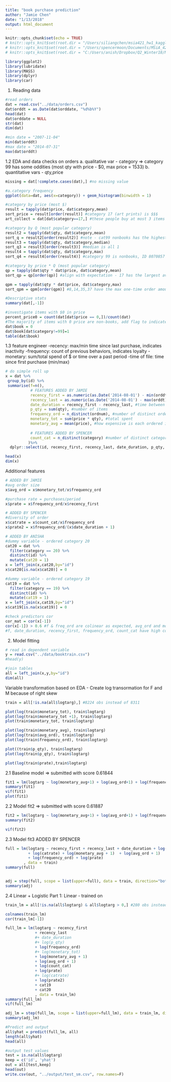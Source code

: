 ```yaml
---
title: "book purchase prediction"
author: "Jamie Chen"
date: "1/13/2018"
output: html_document
---
```


```r
knitr::opts_chunk$set(echo = TRUE)
# knitr::opts_knit$set(root.dir = "/Users/siliangchen/msia421_hw1_kaggle")
# knitr::opts_knit$set(root.dir = "/Users/spencermoon/Documents/MSiA_421/msia421_hw1_kagglee")
# knitr::opts_knit$set(root.dir = "C:/Users/anish/Dropbox/Q2_Winter18/MSIA_421_DataMining/msia421_hw1_kaggle")
```

```r
library(ggplot2)
library(lubridate)
library(MASS)
library(dplyr)
library(car)
```

1. Reading data
```r
#read orders
dat = read.csv("../data/orders.csv")
dat$orddt = as.Date(dat$orddate, "%d%b%Y")
head(dat)
dat$orddate = NULL
str(dat)
dim(dat)
```

```r
#min date = "2007-11-04"
min(dat$orddt)
#max date = "2014-07-31"
max(dat$orddt)
```

1.2 EDA and data checks on orders
a. qualitative var - category => category 99 has some oddities (most qty with price - $0, max price = 1533)
b. quantitative vars - qty,price
```r

missing = dat[!complete.cases(dat),] #no missing value

#a.category frequency 
ggplot(data=dat, aes(x=category)) + geom_histogram(binwidth = 1)

#category by price (most $)
result = tapply(dat$price, dat$category,mean)
sort_price = result[order(result)] #category 17 (art prints) is $$$
art_collect = dat[dat$category==17,] #these people buy at most 3 items

#category by Q (most popular category)
result2 = tapply(dat$qty, dat$category,mean)
sort_q = result2[order(result2)] #note - cat99 nonbooks has the highest avg 
result3 = tapply(dat$qty, dat$category,median)
sort_q3 = result3[order(result3)] #median is all 1
result4 = tapply(dat$qty, dat$category,max)
sort_q4 = result4[order(result4)] #category 99 is nonbooks, ID 8070857 has price =0, Q = max.

#category by price * Q (most popular category)
qp = tapply(dat$qty * dat$price, dat$category,mean)
sort_qp = qp[order(qp)] #align with expectation - 17 has the largest avg order size

qpm = tapply(dat$qty * dat$price, dat$category,max)
sort_qpm = qpm[order(qpm)] #8,14,35,37 have the max one-time order amounts, >$140k; makes sense, 37 is learning=> textbooks
```

```r
#Descriptive stats
summary(dat[,-1])

#investigate items with $0 in price
percent_price0 = count(dat[dat$price == 0,])/count(dat)
#The majority of items with 0 price are non-books, add flag to indicate: if category = 99, book = 0
dat$book = 0
dat$book[dat$category!=99]=1 
table(dat$book)
```

1.3 feature engineer
-recency: max/min time since last purchase, indicates inactivity
-frequency: count of previous behaviors, indicates loyalty
-monetary: sum/total spend of $ or time over a past period
-time of file: time since first purchase (min/max) 

```r
# do simple roll up
x = dat %>%
 group_by(id) %>%
 summarise(f=n(),
           # FEATURES ADDED BY JAMIE
           recency_first = as.numeric(as.Date('2014-08-01') - min(orddt)), #time since first purchase - tof
           recency_last = as.numeric(as.Date('2014-08-01') - max(orddt)), #time since last purchase - rec
           date_duration = recency_first - recency_last, #time between 1st and last purchases
           p_qty = sum(qty), #number of items 
           frequency_ord = n_distinct(ordnum), #number of distinct orders, which <= f
           monetary_tot = sum(price * qty), #total spent
           monetary_avg = mean(price), #how expensive is each ordered item
           
           # FEATURES ADDED BY SPENCER
           count_cat = n_distinct(category) #number of distinct categories ordered
          )%>% 
  dplyr::select(id, recency_first, recency_last, date_duration, p_qty, frequency_ord, monetary_tot, monetary_avg, count_cat,f)

head(x)
dim(x)
```
Additional features
```r
# ADDED BY JAMIE
#avg order size
x$avg_ord = x$monetary_tot/x$frequency_ord 

#purchase rate = purchases/period
x$prate = x$frequency_ord/x$recency_first

# ADDED BY SPENCER
#diversity of order
x$catrate = x$count_cat/x$frequency_ord
x$prate2 = x$frequency_ord/(x$date_duration + 1)

# ADDED BY ANISHA
#dummy variable - ordered category 20
cat20 = dat %>%
  filter(category == 20) %>%
  distinct(id) %>%
  mutate(cat20 = 1)
x = left_join(x,cat20,by="id")
x$cat20[is.na(x$cat20)] = 0

#dummy variable - ordered category 19
cat19 = dat %>%
  filter(category == 19) %>%
  distinct(id) %>%
  mutate(cat19 = 1)
x = left_join(x,cat19,by="id")
x$cat19[is.na(x$cat19)] = 0

#check predictors cor
cor_mat = cor(x[-1]) 
cor(x[-1]) > 0.6 #f & freq_ord are colinear as expected, avg_ord and monetary_tot
#f, date_duration, recency_first, frequency_ord, count_cat have high correlation
```


2. Model fitting
```r
# read in dependent variable
y = read.csv("../data/booktrain.csv")
#head(y)

#join tables
all = left_join(x,y,by="id")
dim(all)
```

Variable transformation based on EDA
- Create log transormation for F and M because of right skew
```r
train = all[!is.na(all$logtarg),] #8224 obs instead of 8311

plot(log(train$monetary_tot), train$logtarg)
plot(log(train$monetary_tot +1), train$logtarg)
plot(train$monetary_tot, train$logtarg)

plot(log(train$monetary_avg), train$logtarg)
plot(log(train$avg_ord), train$logtarg)
plot(log(train$frequency_ord), train$logtarg)

plot((train$p_qty), train$logtarg)
plot(log(train$p_qty), train$logtarg)

plot(log(train$prate),train$logtarg)
```
2.1 Baseline model => submitted with score 0.61844
```r
fit1 = lm(logtarg ~ log(monetary_avg+1) + log(avg_ord+1) + log(frequency_ord) + recency_first + recency_last, all)
summary(fit1)
vif(fit1)
plot(fit1)
```
2.2 Model fit2 => submitted with score 0.61887
```r
fit2 = lm(logtarg ~ log(monetary_avg+1) + log(avg_ord+1) + log(frequency_ord) + log(prate) + recency_first + recency_last, all)
summary(fit2)

vif(fit2)
```

2.3 Model fit3 ADDED BY SPENCER
```r
full = lm(logtarg ~ recency_first + recency_last + date_duration + log(p_qty) + log(count_cat)
          + log(catrate) + log(monetary_avg + 1)  + log(avg_ord + 1) 
          + log(frequency_ord) + log(prate)
        , data = train)
summary(full)


adj = step(full, scope = list(upper=full), data = train, direction="both")
summary(adj)
```

2.4 Linear + Logistic Part 1: Linear - trained on 
```r
train_lm = all[!is.na(all$logtarg) & all$logtarg > 0,] #280 obs instead of 8311

colnames(train_lm)
cor(train_lm[-1]) 

full_lm = lm(logtarg ~ recency_first 
             + recency_last 
             #+ date_duration 
             #+ log(p_qty) 
             + log(frequency_ord) 
             #+ log(monetary_tot) 
             + log(monetary_avg + 1) 
             + log(avg_ord + 1) 
             + log(count_cat)
             + log(prate) 
             #+ log(catrate) 
             + log(prate2) 
             + cat19 
             + cat20
             , data = train_lm)
summary(full_lm)
vif(full_lm)

adj_lm = step(full_lm, scope = list(upper=full_lm), data = train_lm, direction="both")
summary(adj_lm)

```


```r
#Predict and output
all$yhat = predict(full_lm, all)
length(all$yhat)
head(all)

#output test values
test = is.na(all$logtarg)
keep = c('id', 'yhat')
out = all[test,keep]
head(out)
write.csv(out, "../output/test_sm.csv", row.names=F)
```













